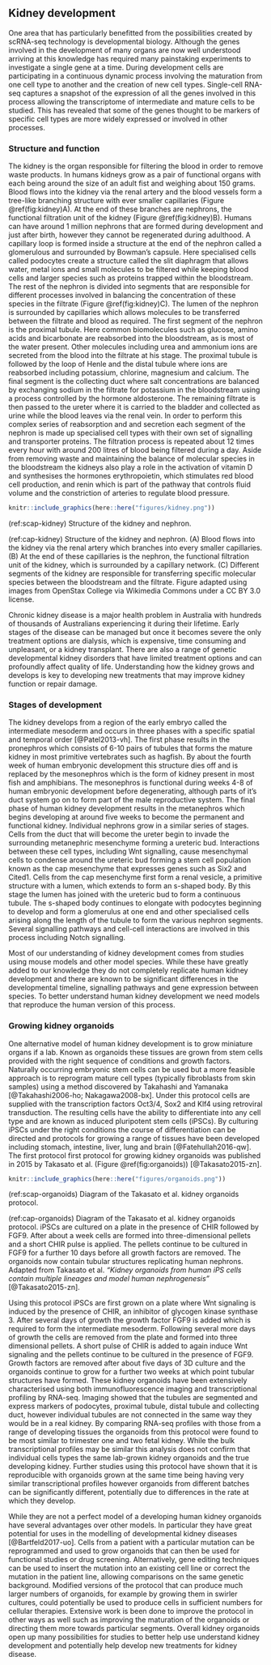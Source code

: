 ## Kidney development

One area that has particularly benefitted from the possibilities created by
scRNA-seq technology is developmental biology. Although the genes involved in
the development of many organs are now well understood arriving at this
knowledge has required many painstaking experiments to investigate a single
gene at a time. During development cells are participating in a continuous
dynamic process involving the maturation from one cell type to another and the
creation of new cell types. Single-cell RNA-seq captures a snapshot of the
expression of all the genes involved in this process allowing the transcriptome
of intermediate and mature cells to be studied. This has revealed that some of
the genes thought to be markers of specific cell types are more widely
expressed or involved in other processes.

### Structure and function

The kidney is the organ responsible for filtering the blood in order to remove
waste products. In humans kidneys grow as a pair of functional organs with each
being around the size of an adult fist and weighing about 150 grams. Blood
flows into the kidney via the renal artery and the blood vessels form a
tree-like branching structure with ever smaller capillaries (Figure
\@ref(fig:kidney)A). At the end of these branches are nephrons, the functional
filtration unit of the kidney (Figure \@ref(fig:kidney)B). Humans can have
around 1 million nephrons that are formed during development and just after
birth, however they cannot be regenerated during adulthood. A capillary loop is
formed inside a structure at the end of the nephron called a glomerulous and
surrounded by Bowman's capsule. Here specialised cells called podocytes create
a structure called the slit diaphragm that allows water, metal ions and small
molecules to be filtered while keeping blood cells and larger species such as
proteins trapped within the bloodstream. The rest of the nephron is divided
into segments that are responsible for different processes involved in
balancing the concentration of these species in the filtrate (Figure
\@ref(fig:kidney)C). The lumen of the nephron is surrounded by capillaries
which allows molecules to be transferred between the filtrate and blood as
required. The first segment of the nephron is the proximal tubule. Here common
biomolecules such as glucose, amino acids and bicarbonate are reabsorbed into
the bloodstream, as is most of the water present. Other molecules including
urea and ammonium ions are secreted from the blood into the filtrate at his
stage. The proximal tubule is followed by the loop of Henle and the distal
tubule where ions are reabsorbed including potassium, chlorine, magnesium and
calcium. The final segment is the collecting duct where salt concentrations are
balanced by exchanging sodium in the filtrate for potassium in the bloodstream
using a process controlled by the hormone aldosterone. The remaining filtrate
is then passed to the ureter where it is carried to the bladder and collected
as urine while the blood leaves via the renal vein. In order to perform this
complex series of reabsorption and and secretion each segment of the nephron is
made up specialised cell types with their own set of signalling and transporter
proteins. The filtration process is repeated about 12 times every hour with
around 200 litres of blood being filtered during a day. Aside from removing
waste and maintaining the balance of molecular species in the bloodstream the
kidneys also play a role in the activation of vitamin D and synthesises the
hormones erythropoietin, which stimulates red blood cell production, and renin
which is part of the pathway that controls fluid volume and the constriction of
arteries to regulate blood pressure.

```r
knitr::include_graphics(here::here("figures/kidney.png"))
```

(ref:scap-kidney) Structure of the kidney and nephron.

(ref:cap-kidney) Structure of the kidney and nephron. (A) Blood flows into the kidney via the renal artery which branches into every smaller capillaries. (B) At the end of these capillaries is the nephron, the functional filtration unit of the kidney, which is surrounded by a capillary network. (C) Different segments of the kidney are responsible for transferring specific molecular species between the bloodstream and the filtrate. Figure adapted using images from OpenStax College via Wikimedia Commons under a CC BY 3.0 license.

Chronic kidney disease is a major health problem in Australia with hundreds of
thousands of Australians experiencing it during their lifetime. Early stages of
the disease can be managed but once it becomes severe the only treatment
options are dialysis, which is expensive, time consuming and unpleasant, or a
kidney transplant. There are also a range of genetic developmental kidney
disorders that have limited treatment options and can profoundly affect quality
of life. Understanding how the kidney grows and develops is key to developing
new treatments that may improve kidney function or repair damage.

### Stages of development

The kidney develops from a region of the early embryo called the intermediate
mesoderm and occurs in three phases with a specific spatial and temporal order
[@Patel2013-vh]. The first phase results in the pronephros which consists of
6-10 pairs of tubules that forms the mature kidney in most primitive
vertebrates such as hagfish. By about the fourth week of human embryonic
development this structure dies off and is replaced by the mesonephros which is
the form of kidney present in most fish and amphibians. The mesonephros is
functional during weeks 4-8 of human embryonic development before degenerating,
although parts of it's duct system go on to form part of the male reproductive
system. The final phase of human kidney development results in the metanephros
which begins developing at around five weeks to become the permanent and
functional kidney. Individual nephrons grow in a similar series of stages.
Cells from the duct that will become the ureter begin to invade the surrounding
metanephric mesenchyme forming a ureteric bud. Interactions between these cell
types, including Wnt signalling, cause mesenchymal cells to condense around the
ureteric bud forming a stem cell population known as the cap mesenchyme that
expresses genes such as Six2 and Cited1. Cells from the cap mesenchyme first
form a renal vesicle, a primitive structure with a lumen, which extends to form
an s-shaped body. By this stage the lumen has joined with the ureteric bud to
form a continuous tubule. The s-shaped body continues to elongate with
podocytes beginning to develop and form a glomerulus at one end and other
specialised cells arising along the length of the tubule to form the various
nephron segments. Several signalling pathways and cell-cell interactions are
involved in this process including Notch signalling.

Most of our understanding of kidney development comes from studies using mouse
models and other model species. While these have greatly added to our knowledge
they do not completely replicate human kidney development and there are known
to be significant differences in the developmental timeline, signalling pathways
and gene expression between species. To better understand human kidney
development we need models that reproduce the human version of this process.

### Growing kidney organoids

One alternative model of human kidney development is to grow miniature organs
if a lab. Known as organoids these tissues are grown from stem cells provided
with the right sequence of conditions and growth factors. Naturally occurring
embryonic stem cells can be used but a more feasible approach is to reprogram
mature cell types (typically fibroblasts from skin samples) using a method
discovered by Takahashi and Yamanaka [@Takahashi2006-ho; Nakagawa2008-bx].
Under this protocol cells are supplied with the transcription factors Oct3/4,
Sox2 and Klf4 using retroviral transduction. The resulting cells have the
ability to differentiate into any cell type and are known as induced
pluripotent stem cells (iPSCs). By culturing iPSCs under the right conditions
the course of differentiation can be directed and protocols for growing a range
of tissues have been developed including stomach, intestine, liver, lung and
brain [@Fatehullah2016-qw]. The first protocol first protocol for growing
kidney organoids was published in 2015 by Takasato et al. (Figure
\@ref(fig:organoids)) [@Takasato2015-zn].

```r
knitr::include_graphics(here::here("figures/organoids.png"))
```

(ref:scap-organoids) Diagram of the Takasato et al. kidney organoids protocol.

(ref:cap-organoids) Diagram of the Takasato et al. kidney organoids protocol. iPSCs are cultured on a plate in the presence of CHIR followed by FGF9. After about a week cells are formed into three-dimensional pellets and a short CHIR pulse is applied. The pellets continue to be cultured in FGF9 for a further 10 days before all growth factors are removed. The organoids now contain tubular structures replicating human nephrons. Adapted from Takasato et al. _"Kidney organoids from human iPS cells contain multiple lineages and model human nephrogenesis"_ [@Takasato2015-zn].

Using this protocol iPSCs are first grown on a plate where Wnt signaling is
induced by the presence of CHIR, an inhibitor of glycogen kinase synthase 3.
After several days of growth the growth factor FGF9 is added which is required
to form the intermediate mesoderm. Following several more days of growth the
cells are removed from the plate and formed into three dimensional pellets. A
short pulse of CHIR is added to again induce Wnt signaling and the pellets
continue to be cultured in the presence of FGF9. Growth factors are removed
after about five days of 3D culture and the organoids continue to grow for a
further two weeks at which point tubular structures have formed. These kidney
organoids have been extensively characterised using both immunofluorescence
imaging and transcriptional profiling by RNA-seq. Imaging showed that the
tubules are segmented and express markers of podocytes, proximal tubule, distal
tubule and collecting duct, however individual tubules are not connected in the
same way they would be in a real kidney. By comparing RNA-seq profiles with
those from a range of developing tissues the organoids from this protocol were
found to be most similar to trimester one and two fetal kidney. While the bulk
transcriptional profiles may be similar this analysis does not confirm that
individual cells types the same lab-grown kidney organoids and the true
developing kidney. Further studies using this protocol have shown that it is
reproducible with organoids grown at the same time being having very similar
transcriptional profiles however organoids from different batches can be
significantly different, potentially due to differences in the rate at which
they develop.

While they are not a perfect model of a developing human kidney organoids have
several advantages over other models. In particular they have great potential
for uses in the modelling of developmental kidney diseases [@Bartfeld2017-uo].
Cells from a patient with a particular mutation can be reprogrammed and used to
grow organoids that can then be used for functional studies or drug screening.
Alternatively, gene editing techniques can be used to insert the mutation into
an existing cell line or correct the mutation in the patient line, allowing
comparisons on the same genetic background. Modified versions of the protocol
that can produce much larger numbers of organoids, for example by growing them
in swirler cultures, could potentially be used to produce cells in sufficient
numbers for cellular therapies. Extensive work is been done to improve the
protocol in other ways as well such as improving the maturation of the
organoids or directing them more towards particular segments. Overall kidney
organoids open up many possibilities for studies to better help use understand
kidney development and potentially help develop new treatments for kidney
disease.
